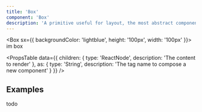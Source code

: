 ```yaml
---
title: 'Box'
component: 'Box'
description: 'A primitive useful for layout, the most abstract component on top of which all other Storeen UI components are built.'
---
```


<Box sx={{ backgroundColor: 'lightblue', height: '100px', width: '100px' }}>
  im box
</Box>

<PropsTable
  data={{
    children: {
      type: 'ReactNode',
      description: 'The content to render'
    },
    as: {
      type: 'String',
      description: 'The tag name to compose a new component'
    }
  }}
/>

## Examples

todo
